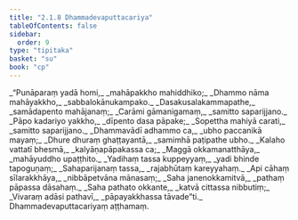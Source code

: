 ```yaml
---
title: "2.1.8 Dhammadevaputtacariya"
tableOfContents: false
sidebar:
  order: 9
type: "tipitaka"
basket: "su"
book: "cp"
---
```



<DynamicBreadcrumb />

<Division number="66" book="cp">

<Paragraph number="234" type="verses" book="cp">
_“Punāparaṃ yadā homi,_  
_mahāpakkho mahiddhiko;_  
_Dhammo nāma mahāyakkho,_  
_sabbalokānukampako._  

</Paragraph>

</Division>
<Division number="67" book="cp">

<Paragraph number="235" type="verses" book="cp">
_Dasakusalakammapathe,_  
_samādapento mahājanaṃ;_  
_Carāmi gāmanigamaṃ,_  
_samitto saparijjano._  

</Paragraph>

</Division>
<Division number="68" book="cp">

<Paragraph number="236" type="verses" book="cp">
_Pāpo kadariyo yakkho,_  
_dīpento dasa pāpake;_  
_Sopettha mahiyā carati,_  
_samitto saparijjano._  

</Paragraph>

</Division>
<Division number="69" book="cp">

<Paragraph number="237" type="verses" book="cp">
_Dhammavādī adhammo ca,_  
_ubho paccanikā mayaṃ;_  
_Dhure dhuraṃ ghaṭṭayantā,_  
_samimhā paṭipathe ubho._  

</Paragraph>

</Division>
<Division number="70" book="cp">

<Paragraph number="238" type="verses" book="cp">
_Kalaho vattatī bhesmā,_  
_kalyāṇapāpakassa ca;_  
_Maggā okkamanatthāya,_  
_mahāyuddho upaṭṭhito._  

</Paragraph>

</Division>
<Division number="71" book="cp">

<Paragraph number="239" type="verses" book="cp">
_Yadihaṃ tassa kuppeyyaṃ,_  
_yadi bhinde tapoguṇaṃ;_  
_Sahaparijanaṃ tassa,_  
_rajabhūtaṃ kareyyahaṃ._  

</Paragraph>

</Division>
<Division number="72" book="cp">

<Paragraph number="240" type="verses" book="cp">
_Api cāhaṃ sīlarakkhāya,_  
_nibbāpetvāna mānasaṃ;_  
_Saha janenokkamitvā,_  
_pathaṃ pāpassa dāsahaṃ._  

</Paragraph>

</Division>
<Division number="73" book="cp">

<Paragraph number="241" type="verses" book="cp">
_Saha pathato okkante,_  
_katvā cittassa nibbutiṃ;_  
_Vivaraṃ adāsi pathavī,_  
_pāpayakkhassa tāvade”ti._  


</Paragraph>
</Division>

<Paragraph number="242" type="center" book="cp">
Dhammadevaputtacariyaṃ aṭṭhamaṃ.
</Paragraph>